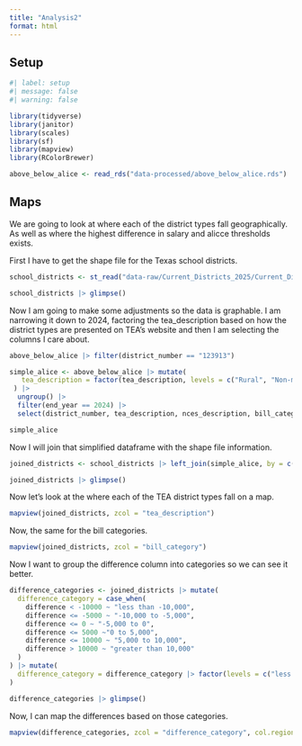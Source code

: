 ```yaml
---
title: "Analysis2"
format: html
---
```


## Setup

```r
#| label: setup
#| message: false
#| warning: false

library(tidyverse)
library(janitor)
library(scales)
library(sf)
library(mapview)
library(RColorBrewer)

```

```r
above_below_alice <- read_rds("data-processed/above_below_alice.rds")
```


## Maps

We are going to look at where each of the district types fall geographically. As well as where the highest difference in salary and alicce thresholds exists. 

First I have to get the shape file for the Texas school districts.

```r
school_districts <- st_read("data-raw/Current_Districts_2025/Current_Districts_2025.shp") 

school_districts |> glimpse()
```

Now I am going to make some adjustments so the data is graphable. I am narrowing it down to 2024, factoring the tea_description based on how the district types are presented on TEA's website and then I am selecting the columns I care about. 

```r
above_below_alice |> filter(district_number == "123913")

simple_alice <- above_below_alice |> mutate(
   tea_description = factor(tea_description, levels = c("Rural", "Non-metropolitan Stable", "Non-metropolitan Fast Growing", "Independent Town", "Other Central City Suburban", "Other Central City", "Major Suburban", "Major Urban"))
 ) |> 
  ungroup() |> 
  filter(end_year == 2024) |> 
  select(district_number, tea_description, nces_description, bill_category, difference) 

simple_alice
```

Now I will join that simplified dataframe with the shape file information.

```r
joined_districts <- school_districts |> left_join(simple_alice, by = c("DISTRICT_C" = "district_number"))

joined_districts |> glimpse()
```

Now let's look at the where each of the TEA district types fall on a map. 

```r
mapview(joined_districts, zcol = "tea_description")
```

Now, the same for the bill categories.

```r
mapview(joined_districts, zcol = "bill_category")
```

Now I want to group the difference column into categories so we can see it better.

```r
difference_categories <- joined_districts |> mutate(
  difference_category = case_when(
    difference < -10000 ~ "less than -10,000",
    difference <= -5000 ~ "-10,000 to -5,000",
    difference <= 0 ~ "-5,000 to 0",
    difference <= 5000 ~"0 to 5,000",
    difference <= 10000 ~ "5,000 to 10,000",
    difference > 10000 ~ "greater than 10,000"
  )
) |> mutate(
  difference_category = difference_category |> factor(levels = c("less than -10,000","-10,000 to -5,000","-5,000 to 0","0 to 5,000","5,000 to 10,000","greater than 10,000"))
)

difference_categories |> glimpse()
```

Now, I can map the differences based on those categories. 

```r
mapview(difference_categories, zcol = "difference_category", col.regions=brewer.pal(6, "RdYlBu"))
```
